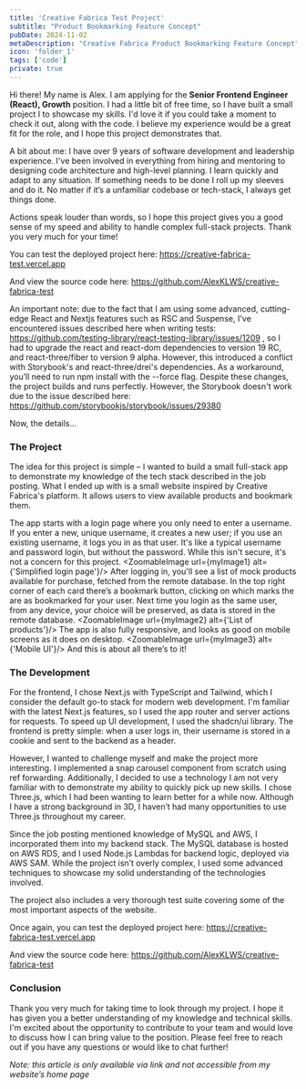 ```yaml
---
title: 'Creative Fabrica Test Project'
subtitle: "Product Bookmarking Feature Concept"
pubDate: 2024-11-02
metaDescription: "Creative Fabrica Product Bookmarking Feature Concept"
icon: 'folder_1'
tags: ['code']
private: true
---
```



Hi there! My name is Alex. I am applying for the **Senior Frontend Engineer (React), Growth** position. I had a little bit of free time, so I have built a small project I to showcase my skills. I'd love it if you could take a moment to check it out, along with the code. I believe my experience would be a great fit for the role, and I hope this project demonstrates that.

A bit about me: I have over 9 years of software development and leadership experience. I've been involved in everything from hiring and mentoring to designing code architecture and high-level planning. I learn quickly and adapt to any situation. If something needs to be done I roll up my sleeves and do it. No matter if it’s a unfamiliar codebase or tech-stack, I always get things done.

Actions speak louder than words, so I hope this project gives you a good sense of my speed and ability to handle complex full-stack projects. Thank you very much for your time!

You can test the deployed project here: https://creative-fabrica-test.vercel.app

And view the source code here: https://github.com/AlexKLWS/creative-fabrica-test

An important note: due to the fact that I am using some advanced, cutting-edge React and Nextjs features such as RSC and Suspense, I've encountered issues described here when writing tests: https://github.com/testing-library/react-testing-library/issues/1209 , so I had to upgrade the react and react-dom dependencies to version 19 RC, and react-three/fiber to version 9 alpha. However, this introduced a conflict with Storybook's and react-three/drei's dependencies. As a workaround, you’ll need to run npm install with the --force flag. Despite these changes, the project builds and runs perfectly. However, the Storybook doesn't work due to the issue described here: https://github.com/storybookjs/storybook/issues/29380

Now, the details...

### The Project

The idea for this project is simple – I wanted to build a small full-stack app to demonstrate my knowledge of the tech stack described in the job posting. What I ended up with is a small website inspired by Creative Fabrica's platform. It allows users to view available products and bookmark them.

The app starts with a login page where you only need to enter a username. If you enter a new, unique username, it creates a new user; if you use an existing username, it logs you in as that user. It's like a typical username and password login, but without the password. While this isn't secure, it's not a concern for this project.
<ZoomableImage url={myImage1} alt={'Simplified login page'}/>
After logging in, you'll see a list of mock products available for purchase, fetched from the remote database. In the top right corner of each card there’s a bookmark button, clicking on which marks the are as bookmarked for your user. Next time you login as the same user, from any device, your choice will be preserved, as data is stored in the remote database.
<ZoomableImage url={myImage2} alt={'List of products'}/>
The app is also fully responsive, and looks as good on mobile screens as it does on desktop.
<ZoomableImage url={myImage3} alt={'Mobile UI'}/>
And this is about all there’s to it!

### The Development

For the frontend, I chose Next.js with TypeScript and Tailwind, which I consider the default go-to stack for modern web development. I'm familiar with the latest Next.js features, so I used the app router and server actions for requests. To speed up UI development, I used the shadcn/ui library. The frontend is pretty simple: when a user logs in, their username is stored in a cookie and sent to the backend as a header.

However, I wanted to challenge myself and make the project more interesting. I implemented a snap carousel component from scratch using ref forwarding. Additionally, I decided to use a technology I am not very familiar with to demonstrate my ability to quickly pick up new skills. I chose Three.js, which I had been wanting to learn better for a while now. Although I have a strong background in 3D, I haven’t had many opportunities to use Three.js throughout my career.

Since the job posting mentioned knowledge of MySQL and AWS, I incorporated them into my backend stack. The MySQL database is hosted on AWS RDS, and I used Node.js Lambdas for backend logic, deployed via AWS SAM. While the project isn’t overly complex, I used some advanced techniques to showcase my solid understanding of the technologies involved.

The project also includes a very thorough test suite covering some of the most important aspects of the website.

Once again, you can test the deployed project here: https://creative-fabrica-test.vercel.app

And view the source code here: https://github.com/AlexKLWS/creative-fabrica-test

### Conclusion

Thank you very much for taking time to look through my project. I hope it has given you a better understanding of my knowledge and technical skills. I'm excited about the opportunity to contribute to your team and would love to discuss how I can bring value to the position. Please feel free to reach out if you have any questions or would like to chat further!

_Note: this article is only available via link and not accessible from my website’s home page_